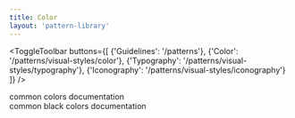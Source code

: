 ```yaml
---
title: Color
layout: 'pattern-library'
---
```


<ToggleToolbar buttons={[
    {'Guidelines': '/patterns'},
    {'Color': '/patterns/visual-styles/color'},
    {'Typography': '/patterns/visual-styles/typography'},
    {'Iconography': '/patterns/visual-styles/iconography'}
  ]} />

<PaletteDisplay>
  <div noteKeys={['common']}>
    common colors documentation
  </div>
  <div noteKeys={['common.black']}>
    common black colors documentation
  </div>
</PaletteDisplay>
